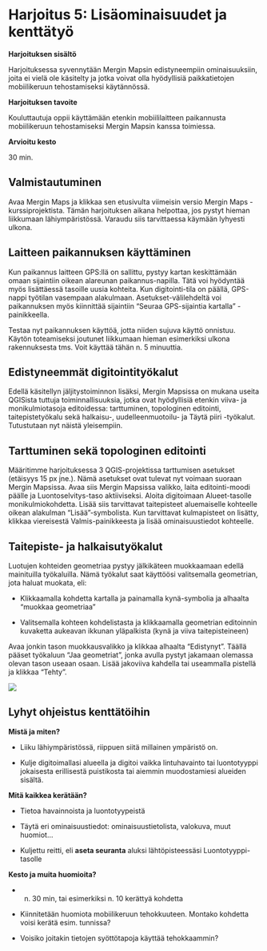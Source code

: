 # **Harjoitus 5: Lisäominaisuudet ja kenttätyö**

**Harjoituksen sisältö**

Harjoituksessa syvennytään Mergin Mapsin edistyneempiin ominaisuuksiin, joita ei vielä ole käsitelty ja jotka voivat olla hyödyllisiä paikkatietojen mobiilikeruun tehostamiseksi käytännössä.

**Harjoituksen tavoite**

Kouluttautuja oppii käyttämään etenkin mobiililaitteen paikannusta mobiilikeruun tehostamiseksi Mergin Mapsin kanssa toimiessa.

**Arvioitu kesto**

30 min.

## **Valmistautuminen**

Avaa Mergin Maps ja klikkaa sen etusivulta viimeisin versio Mergin Maps -kurssiprojektista. Tämän harjoituksen aikana helpottaa, jos pystyt hieman liikkumaan lähiympäristössä. Varaudu siis tarvittaessa käymään lyhyesti ulkona.

## **Laitteen paikannuksen käyttäminen**

Kun paikannus laitteen GPS:llä on sallittu, pystyy kartan keskittämään omaan sijaintiin oikean alareunan paikannus-napilla. Tätä voi hyödyntää myös lisättäessä tasoille uusia kohteita. Kun digitointi-tila on päällä, GPS-nappi työtilan vasempaan alakulmaan. Asetukset-välilehdeltä voi paikannuksen myös kiinnittää sijaintiin "Seuraa GPS-sijaintia kartalla" -painikkeella.

Testaa nyt paikannuksen käyttöä, jotta niiden sujuva käyttö onnistuu. Käytön toteamiseksi joutunet liikkumaan hieman esimerkiksi ulkona rakennuksesta tms. Voit käyttää tähän n. 5 minuuttia.

## **Edistyneemmät digitointityökalut**

Edellä käsitellyn jäljitystoiminnon lisäksi, Mergin Mapsissa on mukana useita QGISista tuttuja toiminnallisuuksia, jotka ovat hyödyllisiä etenkin viiva- ja monikulmiotasoja editoidessa: tarttuminen, topologinen editointi, taitepistetyökalu sekä halkaisu-, uudelleenmuotoilu- ja Täytä piiri -työkalut. Tutustutaan nyt näistä yleisempiin.

## **Tarttuminen sekä topologinen editointi**

Määritimme harjoituksessa 3 QGIS-projektissa tarttumisen asetukset (etäisyys 15 px jne.). Nämä asetukset ovat tulevat nyt voimaan suoraan Mergin Mapsissa. Avaa siis Mergin Mapsissa valikko, laita editointi-moodi päälle ja Luontoselvitys-taso aktiiviseksi. Aloita digitoimaan Alueet-tasolle monikulmiokohdetta. Lisää siis tarvittavat taitepisteet aluemaiselle kohteelle oikean alakulman "Lisää"-symbolista. Kun tarvittavat kulmapisteet on lisätty, klikkaa viereisestä Valmis-painikkeesta ja lisää ominaisuustiedot kohteelle.

## **Taitepiste- ja halkaisutyökalut**

Luotujen kohteiden geometriaa pystyy jälkikäteen muokkaamaan edellä mainituilla työkaluilla. Nämä työkalut saat käyttöösi valitsemalla geometrian, jota haluat muokata, eli:

-   Klikkaamalla kohdetta kartalla ja painamalla kynä-symbolia ja alhaalta "muokkaa geometriaa"

-   Valitsemalla kohteen kohdelistasta ja klikkaamalla geometrian editoinnin kuvaketta aukeavan ikkunan yläpalkista (kynä ja viiva taitepisteineen)

Avaa jonkin tason muokkausvalikko ja klikkaa alhaalta "Edistynyt". Täällä pääset työkaluun "Jaa geometriat", jonka avulla pystyt jakamaan olemassa olevan tason useaan osaan. Lisää jakoviiva kahdella tai useammalla pistellä ja klikkaa "Tehty".

![](img/harjoitus_5/image1.png)

## **Lyhyt ohjeistus kenttätöihin**

**Mistä ja miten?**

-   Liiku lähiympäristössä, riippuen siitä millainen ympäristö on.

-   Kulje digitoimallasi alueella ja digitoi vaikka lintuhavainto tai luontotyyppi jokaisesta erillisestä puistikosta tai aiemmin muodostamiesi alueiden sisältä.

**Mitä kaikkea kerätään?**

-   Tietoa havainnoista ja luontotyypeistä

-   Täytä eri ominaisuustiedot: ominaisuustietolista, valokuva, muut huomiot...

-   Kuljettu reitti, eli **aseta seuranta** aluksi lähtöpisteessäsi Luontotyyppi-tasolle

**Kesto ja muita huomioita?**

-   n. 30 min, tai esimerkiksi n. 10 kerättyä kohdetta

-   Kiinnitetään huomiota mobiilikeruun tehokkuuteen. Montako kohdetta voisi kerätä esim. tunnissa?

-   Voisiko joitakin tietojen syöttötapoja käyttää tehokkaammin?

\
